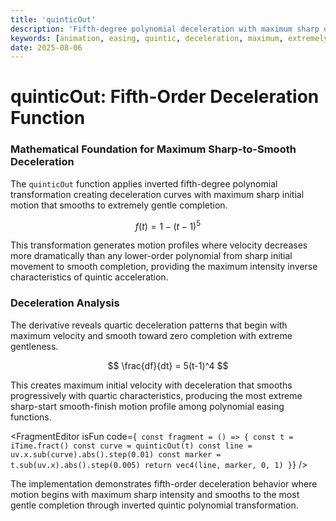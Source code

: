 ```yaml
---
title: 'quinticOut'
description: 'Fifth-degree polynomial deceleration with maximum sharp onset and extremely smooth completion'
keywords: [animation, easing, quintic, deceleration, maximum, extremely]
date: 2025-08-06
---
```



# quinticOut: Fifth-Order Deceleration Function

### Mathematical Foundation for Maximum Sharp-to-Smooth Deceleration

The `quinticOut` function applies inverted fifth-degree polynomial transformation creating deceleration curves with maximum sharp initial motion that smooths to extremely gentle completion.

$$
f(t) = 1 - (t-1)^5
$$

This transformation generates motion profiles where velocity decreases more dramatically than any lower-order polynomial from sharp initial movement to smooth completion, providing the maximum intensity inverse characteristics of quintic acceleration.

### Deceleration Analysis

The derivative reveals quartic deceleration patterns that begin with maximum velocity and smooth toward zero completion with extreme gentleness.

$$
\frac{df}{dt} = 5(t-1)^4
$$

This creates maximum initial velocity with deceleration that smooths progressively with quartic characteristics, producing the most extreme sharp-start smooth-finish motion profile among polynomial easing functions.

<FragmentEditor
        isFun
        code={`
const fragment = () => {
        const t = iTime.fract()
        const curve = quinticOut(t)
        const line = uv.x.sub(curve).abs().step(0.01)
        const marker = t.sub(uv.x).abs().step(0.005)
        return vec4(line, marker, 0, 1)
}`}
/>

The implementation demonstrates fifth-order deceleration behavior where motion begins with maximum sharp intensity and smooths to the most gentle completion through inverted quintic polynomial transformation.
